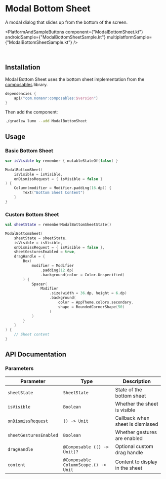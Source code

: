 
# Modal Bottom Sheet

A modal dialog that slides up from the bottom of the screen.

<PlatformAndSampleButtons
  component={"ModalBottomSheet.kt"}
  androidSample={"ModalBottomSheetSample.kt"}
  multiplatformSample={"ModalBottomSheetSample.kt"}
/>

<Demo componentId="MODAL_BOTTOM_SHEET" />

<br />

## Installation

Modal Bottom Sheet uses the bottom sheet implementation from the [composables](https://github.com/nomanr/composables/tree/main/composables/src/commonMain/kotlin/com/nomanr/composables/bottomsheet) library.

<ComposablesCallout />

```kotlin copy
dependencies {
    api("com.nomanr:composables:$version")
}
```

Then add the component:

```bash copy
./gradlew lumo --add ModalBottomSheet
```

## Usage

### Basic Bottom Sheet

```kotlin copy
var isVisible by remember { mutableStateOf(false) }

ModalBottomSheet(
    isVisible = isVisible,
    onDismissRequest = { isVisible = false }
) {
    Column(modifier = Modifier.padding(16.dp)) {
        Text("Bottom Sheet Content")
    }
}
```

### Custom Bottom Sheet

```kotlin copy
val sheetState = rememberModalBottomSheetState()

ModalBottomSheet(
    sheetState = sheetState,
    isVisible = isVisible,
    onDismissRequest = { isVisible = false },
    sheetGesturesEnabled = true,
    dragHandle = {
        Box(
            modifier = Modifier
                .padding(12.dp)
                .background(color = Color.Unspecified)
        ) {
            Spacer(
                Modifier
                    .size(width = 36.dp, height = 6.dp)
                    .background(
                        color = AppTheme.colors.secondary,
                        shape = RoundedCornerShape(50)
                    )
            )
        }
    }
) {
    // Sheet content
}
```

## API Documentation

### Parameters

| Parameter              | Type                                 | Description                      |
| ---------------------- | ------------------------------------ | -------------------------------- |
| `sheetState`           | `SheetState`                         | State of the bottom sheet        |
| `isVisible`            | `Boolean`                            | Whether the sheet is visible     |
| `onDismissRequest`     | `() -> Unit`                         | Callback when sheet is dismissed |
| `sheetGesturesEnabled` | `Boolean`                            | Whether gestures are enabled     |
| `dragHandle`           | `@Composable (() -> Unit)?`          | Optional custom drag handle      |
| `content`              | `@Composable ColumnScope.() -> Unit` | Content to display in the sheet  |

